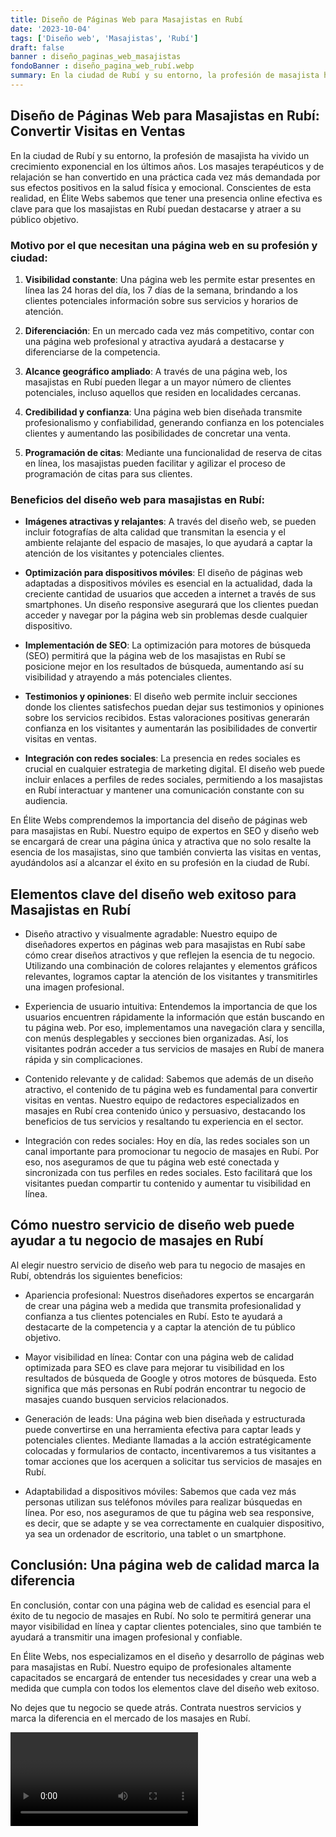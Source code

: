 ```yaml
---
title: Diseño de Páginas Web para Masajistas en Rubí
date: '2023-10-04'
tags: ['Diseño web', 'Masajistas', 'Rubí']
draft: false
banner : diseño_paginas_web_masajistas
fondoBanner : diseño_pagina_web_rubí.webp
summary: En la ciudad de Rubí y su entorno, la profesión de masajista ha vivido un crecimiento exponencial en los últimos años. Los masajes terapéuticos y de relajación se han convertido en una práctica cada vez más demandada por sus efectos positivos en la salud física y emocional. Conscientes de esta realidad, en Élite Webs sabemos que tener una presencia online efectiva es clave para que los masajistas en Rubí puedan destacarse y atraer a su público objetivo.
---
```


## Diseño de Páginas Web para Masajistas en Rubí: Convertir Visitas en Ventas

En la ciudad de Rubí y su entorno, la profesión de masajista ha vivido un crecimiento exponencial en los últimos años. Los masajes terapéuticos y de relajación se han convertido en una práctica cada vez más demandada por sus efectos positivos en la salud física y emocional. Conscientes de esta realidad, en Élite Webs sabemos que tener una presencia online efectiva es clave para que los masajistas en Rubí puedan destacarse y atraer a su público objetivo.

### Motivo por el que necesitan una página web en su profesión y ciudad:

1. **Visibilidad constante**: Una página web les permite estar presentes en línea las 24 horas del día, los 7 días de la semana, brindando a los clientes potenciales información sobre sus servicios y horarios de atención.

2. **Diferenciación**: En un mercado cada vez más competitivo, contar con una página web profesional y atractiva ayudará a destacarse y diferenciarse de la competencia.

3. **Alcance geográfico ampliado**: A través de una página web, los masajistas en Rubí pueden llegar a un mayor número de clientes potenciales, incluso aquellos que residen en localidades cercanas.

4. **Credibilidad y confianza**: Una página web bien diseñada transmite profesionalismo y confiabilidad, generando confianza en los potenciales clientes y aumentando las posibilidades de concretar una venta.

5. **Programación de citas**: Mediante una funcionalidad de reserva de citas en línea, los masajistas pueden facilitar y agilizar el proceso de programación de citas para sus clientes.

### Beneficios del diseño web para masajistas en Rubí:

- **Imágenes atractivas y relajantes**: A través del diseño web, se pueden incluir fotografías de alta calidad que transmitan la esencia y el ambiente relajante del espacio de masajes, lo que ayudará a captar la atención de los visitantes y potenciales clientes.

- **Optimización para dispositivos móviles**: El diseño de páginas web adaptadas a dispositivos móviles es esencial en la actualidad, dada la creciente cantidad de usuarios que acceden a internet a través de sus smartphones. Un diseño responsive asegurará que los clientes puedan acceder y navegar por la página web sin problemas desde cualquier dispositivo.

- **Implementación de SEO**: La optimización para motores de búsqueda (SEO) permitirá que la página web de los masajistas en Rubí se posicione mejor en los resultados de búsqueda, aumentando así su visibilidad y atrayendo a más potenciales clientes.

- **Testimonios y opiniones**: El diseño web permite incluir secciones donde los clientes satisfechos puedan dejar sus testimonios y opiniones sobre los servicios recibidos. Estas valoraciones positivas generarán confianza en los visitantes y aumentarán las posibilidades de convertir visitas en ventas.

- **Integración con redes sociales**: La presencia en redes sociales es crucial en cualquier estrategia de marketing digital. El diseño web puede incluir enlaces a perfiles de redes sociales, permitiendo a los masajistas en Rubí interactuar y mantener una comunicación constante con su audiencia.

En Élite Webs comprendemos la importancia del diseño de páginas web para masajistas en Rubí. Nuestro equipo de expertos en SEO y diseño web se encargará de crear una página única y atractiva que no solo resalte la esencia de los masajistas, sino que también convierta las visitas en ventas, ayudándolos así a alcanzar el éxito en su profesión en la ciudad de Rubí.

<GifSeo />

<Cta />

## Elementos clave del diseño web exitoso para Masajistas en Rubí

- Diseño atractivo y visualmente agradable: Nuestro equipo de diseñadores expertos en páginas web para masajistas en Rubí sabe cómo crear diseños atractivos y que reflejen la esencia de tu negocio. Utilizando una combinación de colores relajantes y elementos gráficos relevantes, logramos captar la atención de los visitantes y transmitirles una imagen profesional.

- Experiencia de usuario intuitiva: Entendemos la importancia de que los usuarios encuentren rápidamente la información que están buscando en tu página web. Por eso, implementamos una navegación clara y sencilla, con menús desplegables y secciones bien organizadas. Así, los visitantes podrán acceder a tus servicios de masajes en Rubí de manera rápida y sin complicaciones.

- Contenido relevante y de calidad: Sabemos que además de un diseño atractivo, el contenido de tu página web es fundamental para convertir visitas en ventas. Nuestro equipo de redactores especializados en masajes en Rubí crea contenido único y persuasivo, destacando los beneficios de tus servicios y resaltando tu experiencia en el sector.

- Integración con redes sociales: Hoy en día, las redes sociales son un canal importante para promocionar tu negocio de masajes en Rubí. Por eso, nos aseguramos de que tu página web esté conectada y sincronizada con tus perfiles en redes sociales. Esto facilitará que los visitantes puedan compartir tu contenido y aumentar tu visibilidad en línea.

## Cómo nuestro servicio de diseño web puede ayudar a tu negocio de masajes en Rubí

Al elegir nuestro servicio de diseño web para tu negocio de masajes en Rubí, obtendrás los siguientes beneficios:

- Apariencia profesional: Nuestros diseñadores expertos se encargarán de crear una página web a medida que transmita profesionalidad y confianza a tus clientes potenciales en Rubí. Esto te ayudará a destacarte de la competencia y a captar la atención de tu público objetivo.

- Mayor visibilidad en línea: Contar con una página web de calidad optimizada para SEO es clave para mejorar tu visibilidad en los resultados de búsqueda de Google y otros motores de búsqueda. Esto significa que más personas en Rubí podrán encontrar tu negocio de masajes cuando busquen servicios relacionados.

- Generación de leads: Una página web bien diseñada y estructurada puede convertirse en una herramienta efectiva para captar leads y potenciales clientes. Mediante llamadas a la acción estratégicamente colocadas y formularios de contacto, incentivaremos a tus visitantes a tomar acciones que los acerquen a solicitar tus servicios de masajes en Rubí.

- Adaptabilidad a dispositivos móviles: Sabemos que cada vez más personas utilizan sus teléfonos móviles para realizar búsquedas en línea. Por eso, nos aseguramos de que tu página web sea responsive, es decir, que se adapte y se vea correctamente en cualquier dispositivo, ya sea un ordenador de escritorio, una tablet o un smartphone.

## Conclusión: Una página web de calidad marca la diferencia

En conclusión, contar con una página web de calidad es esencial para el éxito de tu negocio de masajes en Rubí. No solo te permitirá generar una mayor visibilidad en línea y captar clientes potenciales, sino que también te ayudará a transmitir una imagen profesional y confiable.

En Élite Webs, nos especializamos en el diseño y desarrollo de páginas web para masajistas en Rubí. Nuestro equipo de profesionales altamente capacitados se encargará de entender tus necesidades y crear una web a medida que cumpla con todos los elementos clave del diseño web exitoso.

No dejes que tu negocio se quede atrás. Contrata nuestros servicios y marca la diferencia en el mercado de los masajes en Rubí.

<Video />

<CtaBot job='Masajistas' city='Rubí'/>

<Gmaps query='Rubí+españa+maps' />